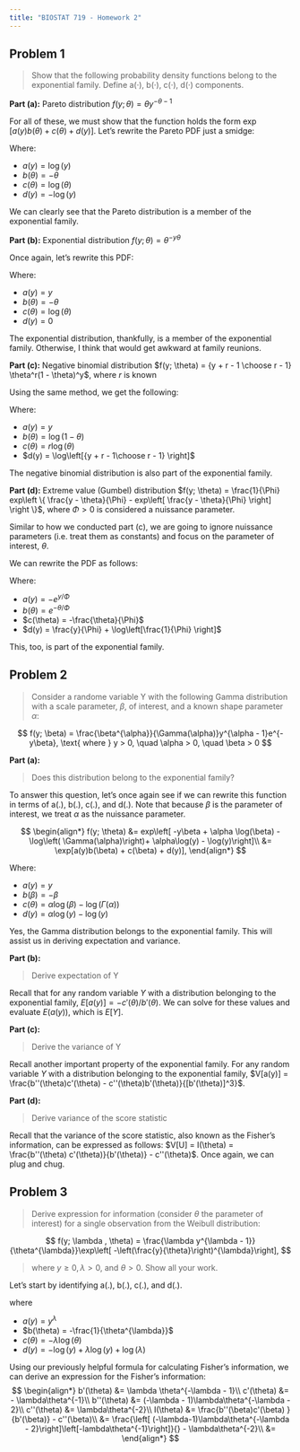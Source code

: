 ```yaml
---
title: "BIOSTAT 719 - Homework 2"
---
```




## Problem 1

> Show that the following probability density functions belong to the exponential family. Define a(·), b(·), c(·), d(·) components.

**Part (a):** Pareto distribution $f(y; \theta) = \theta y^{-\theta-1}$

For all of these, we must show that the function holds the form $\exp\left[ a(y)b(\theta) + c(\theta) + d(y) \right]$. Let's rewrite the Pareto PDF just a smidge: 


\begin{align*}
f(y; \theta) &= \exp[-\theta \log(y)+ \log(\theta) - \log(y)]\\
&= \exp[a(y)b(\theta) + c(\theta) + d(y)],
\end{align*}


Where: 

* $a(y) = \log(y)$
* $b(\theta) = -\theta$
* $c(\theta) = \log(\theta)$
* $d(y) = -\log(y)$

We can clearly see that the Pareto distribution is a member of the exponential family. 


**Part (b):** Exponential distribution $f(y; \theta) = \theta^{-y\theta}$

Once again, let's rewrite this PDF:


\begin{align*}
f(y; \theta) &= \exp[-y\theta + \log(\theta)]\\
&= \exp[a(y)b(\theta) + c(\theta) + d(y)],
\end{align*}

Where: 

* $a(y) = y$
* $b(\theta) = -\theta$
* $c(\theta) = \log(\theta)$
* $d(y) = 0$

The exponential distribution, thankfully, is a member of the exponential family. Otherwise, I think that would get awkward at family reunions.


**Part (c):** Negative binomial distribution $f(y; \theta) = {y + r - 1 \choose r - 1} \theta^r(1 - \theta)^y$, where $r$ is known

Using the same method, we get the following:


\begin{align*}
f(y; \theta) &= exp\left[y\log(1 - \theta) + r\log(\theta) + \log\left[{y + r - 1\choose r - 1} \right]\right]\\
&= \exp[a(y)b(\theta) + c(\theta) + d(y)],
\end{align*}

Where: 

* $a(y) = y$
* $b(\theta) = \log(1 - \theta)$
* $c(\theta) = r\log(\theta)$
* $d(y) = \log\left[{y + r - 1\choose r - 1} \right]$

The negative binomial distribution is also part of the exponential family. 

**Part (d):** Extreme value (Gumbel) distribution $f(y; \theta) = \frac{1}{\Phi} exp\left \{  \frac{y - \theta}{\Phi} - exp\left[ \frac{y - \theta}{\Phi} \right]  \right \}$, where $\Phi > 0$ is considered a nuissance parameter. 

Similar to how we conducted part (c), we are going to ignore nuissance parameters (i.e. treat them as constants) and focus on the parameter of interest, $\theta$. 

We can rewrite the PDF as follows: 


\begin{align*}
f(y; \theta) &= exp\left[ -exp\left[ \frac{y - \theta}{\Phi} \right] - \frac{\theta}{\Phi} + \frac{y}{\Phi} + \log\left(\frac{1}{\Phi} \right)\right]\\
&= \exp[a(y)b(\theta) + c(\theta) + d(y)],
\end{align*}


Where: 

* $a(y) = -e^{y/\Phi}$
* $b(\theta) = e^{-\theta/\Phi}$
* $c(\theta) = -\frac{\theta}{\Phi}$
* $d(y) = \frac{y}{\Phi} + \log\left[\frac{1}{\Phi} \right]$

This, too, is part of the exponential family. 


## Problem 2


> Consider a randome variable Y with the following Gamma distribution with a scale parameter, $\beta$, of interest, and a known shape parameter $\alpha$: 

$$
f(y; \beta) = \frac{\beta^{\alpha}}{\Gamma(\alpha)}y^{\alpha - 1}e^{-y\beta}, \text{  where } y > 0, \quad \alpha > 0, \quad \beta > 0
$$

**Part (a):**

> Does this distribution belong to the exponential family?

To answer this question, let's once again see if we can rewrite this function in terms of a(.), b(.), c(.), and d(.). Note that because $\beta$ is the parameter of interest, we treat $\alpha$ as the nuissance parameter. 


$$
\begin{align*}
f(y; \theta) &= exp\left[ -y\beta + \alpha \log(\beta) - \log\left( \Gamma(\alpha)\right)+ \alpha\log(y) - \log(y)\right]\\
&= \exp[a(y)b(\beta) + c(\beta) + d(y)],
\end{align*}
$$

Where: 

* $a(y) = y$
* $b(\beta) = -\beta$
* $c(\theta) = \alpha \log(\beta) - \log\left( \Gamma(\alpha)\right)$
* $d(y) = \alpha\log(y) - \log(y)$

Yes, the Gamma distribution belongs to the exponential family. This will assist us in deriving expectation and variance. 

**Part (b):**

> Derive expectation of Y

Recall that for any random variable $Y$ with a distribution belonging to the exponential family, $E[a(y)] = -c'(\theta)/b'(\theta)$. We can solve for these values and evaluate $E(a(y))$, which is $E[Y]$. 


\begin{align*}
-c'(\beta) &= - \frac{d c(\beta)}{d\beta}\\
&= -\frac{d}{d\beta}\left[ \alpha \log(\beta) - \log\left( \Gamma(\alpha)\right)\right]\\
&= -\frac{\alpha}{\beta}\\
b'(\beta) &= \frac{d b(\beta)}{d\beta}\\
&= \frac{d}{d\beta} - \beta\\
&= -1\\
-c'(\beta)/b'(\beta) &= -\frac{\alpha}{\beta}/-1\\
&= \frac{\alpha}{\beta}
\end{align*}


**Part (c):**

> Derive the variance of Y

Recall another important property of the exponential family. For any random variable $Y$ with a distribution belonging to the exponential family, $V[a(y)] = \frac{b''(\theta)c'(\theta) - c''(\theta)b'(\theta)}{[b'(\theta)]^3}$. 


\begin{align*}
b'(\beta) &= -1\\
c'(\beta) &= \frac{\alpha}{\beta}\\
b''(\beta) &= 0\\
c''(\beta) &= -\frac{\alpha}{\beta^2}\\
V[a(y)] &= \frac{b''(\beta)c'(\beta) - c''(\beta)b'(\beta)}{[b'(\beta)]^3}\\
&= \frac{0 - \frac{\alpha}{\beta^2}}{[-1]^3}\\
&= \frac{\alpha}{\beta^2}
\end{align*}



**Part (d):**

> Derive variance of the score statistic

Recall that the variance of the score statistic, also known as the Fisher's information, can be expressed as follows: $V[U] = I(\theta) = \frac{b''(\theta) c'(\theta)}{b'(\theta)} - c''(\theta)$. Once again, we can plug and chug. 


\begin{align*}
b'(\beta) &= -1\\
c'(\beta) &= \frac{\alpha}{\beta}\\
b''(\beta) &= 0\\
c''(\beta) &= -\frac{\alpha}{\beta^2}\\
V[U] &= \frac{b''(\beta)c'(\beta) }{b'(\beta)} - c''(\beta)\\
&= 0 - \left( -\frac{\alpha}{\beta^2}\right)\\
&= \frac{\alpha}{\beta^2}
\end{align*}


## Problem 3 

> Derive expression for information (consider $\theta$ the parameter of interest) for a single observation from the Weibull distribution:

$$
f(y; \lambda , \theta) = \frac{\lambda y^{\lambda - 1}}{\theta^{\lambda}}\exp\left[ -\left(\frac{y}{\theta}\right)^{\lambda}\right],
$$

> where $y \ge 0, \lambda > 0,$ and $\theta > 0$. Show all your work. 

Let's start by identifying a(.), b(.), c(.), and d(.). 


\begin{align*}
f(y; \lambda, \theta) &= \frac{\lambda y^{\lambda - 1}}{\theta^{\lambda}}\exp\left[ -\left(\frac{y}{\theta}\right)^{\lambda}\right]\\
&= \exp\left[- \frac{y^{\lambda}}{\theta^{\lambda}} -\lambda \log(\theta) - \log(y) + \lambda\log(y) + \log(\lambda)  \right]\\
&= \exp[a(y)b(\theta) + c(\theta) + d(y)],
\end{align*}

where 

* $a(y) = y^{\lambda}$
* $b(\theta) = -\frac{1}{\theta^{\lambda}}$
* $c(\theta) = -\lambda \log(\theta)$
* $d(y) = - \log(y) + \lambda\log(y) + \log(\lambda)$

Using our previously helpful formula for calculating Fisher's information, we can derive an expression for the Fisher's information:
$$
\begin{align*}
b'(\theta) &= \lambda \theta^{-\lambda - 1}\\
c'(\theta) &= - \lambda\theta^{-1}\\
b''(\theta) &= (-\lambda - 1)\lambda\theta^{-\lambda - 2}\\
c''(\theta) &= \lambda\theta^{-2}\\
I(\theta) &= \frac{b''(\beta)c'(\beta) }{b'(\beta)} - c''(\beta)\\
&= \frac{\left[ (-\lambda-1)\lambda\theta^{-\lambda - 2}\right]\left[-lambda\theta^{-1}\right]}{} - \lambda\theta^{-2}\\
&= 
\end{align*}
$$
